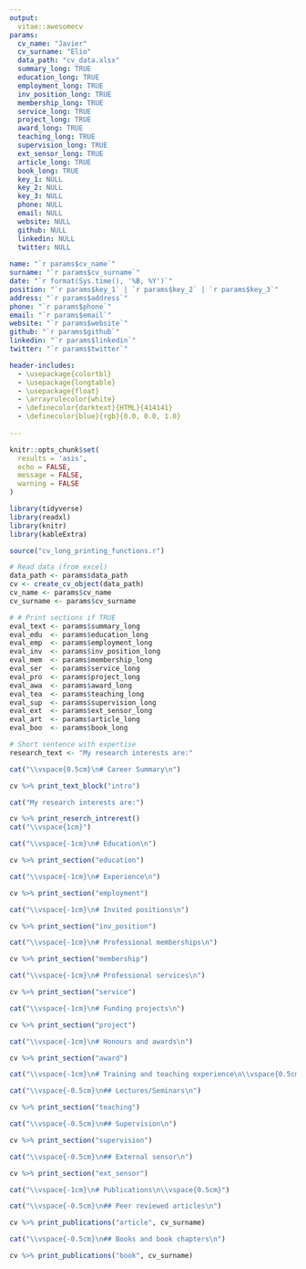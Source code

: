```yaml
---
output:
  vitae::awesomecv
params:
  cv_name: "Javier" 
  cv_surname: "Elio"
  data_path: "cv_data.xlsx"
  summary_long: TRUE
  education_long: TRUE
  employment_long: TRUE
  inv_position_long: TRUE
  membership_long: TRUE
  service_long: TRUE
  project_long: TRUE
  award_long: TRUE
  teaching_long: TRUE
  supervision_long: TRUE
  ext_sensor_long: TRUE
  article_long: TRUE
  book_long: TRUE
  key_1: NULL
  key_2: NULL
  key_3: NULL
  phone: NULL
  email: NULL
  website: NULL
  github: NULL
  linkedin: NULL
  twitter: NULL
     
name: "`r params$cv_name`" 
surname: "`r params$cv_surname`"
date: "`r format(Sys.time(), '%B, %Y')`"
position: "`r params$key_1` | `r params$key_2` | `r params$key_3`"
address: "`r params$address`"
phone: "`r params$phone`"
email: "`r params$email`"
website: "`r params$website`"
github: "`r params$github`"
linkedin: "`r params$linkedin`"
twitter: "`r params$twitter`"

header-includes:
  - \usepackage{colortbl}
  - \usepackage{longtable}
  - \usepackage{float}
  - \arrayrulecolor{white}
  - \definecolor{darktext}{HTML}{414141}
  - \definecolor{blue}{rgb}{0.0, 0.0, 1.0}
  
---
```


```r

knitr::opts_chunk$set(
  results = 'asis', 
  echo = FALSE,
  message = FALSE, 
  warning = FALSE
)

library(tidyverse)
library(readxl)
library(knitr)
library(kableExtra)

source("cv_long_printing_functions.r")

# Read data (from excel)
data_path <- params$data_path
cv <- create_cv_object(data_path)
cv_name <- params$cv_name
cv_surname <- params$cv_surname

# # Print sections if TRUE
eval_text <- params$summary_long
eval_edu  <- params$education_long 
eval_emp  <- params$employment_long
eval_inv  <- params$inv_position_long
eval_mem  <- params$membership_long
eval_ser  <- params$service_long
eval_pro  <- params$project_long
eval_awa  <- params$award_long
eval_tea  <- params$teaching_long
eval_sup  <- params$supervision_long
eval_ext  <- params$ext_sensor_long
eval_art  <- params$article_long
eval_boo  <- params$book_long

# Short sentence with expertise
research_text <- "My research interests are:"

```

\vspace{0.5cm}
\footnotesize 
\rightline{\textcolor{darktext}{\textit{`r pull(filter(cv$text_blocks, loc == "short_description"), text)`}}}
\normalsize

```r
cat("\\vspace{0.5cm}\n# Career Summary\n")

cv %>% print_text_block("intro")
```

```r
cat("My research interests are:")
```

```r
cv %>% print_reserch_intrerest()
cat("\\vspace{1cm}")
```

```r
cat("\\vspace{-1cm}\n# Education\n")

cv %>% print_section("education")

```

```r
cat("\\vspace{-1cm}\n# Experience\n")

cv %>% print_section("employment")
```

```r
cat("\\vspace{-1cm}\n# Invited positions\n")

cv %>% print_section("inv_position")
```

```r
cat("\\vspace{-1cm}\n# Professional memberships\n")

cv %>% print_section("membership")
```

```r
cat("\\vspace{-1cm}\n# Professional services\n")

cv %>% print_section("service")
```

```r
cat("\\vspace{-1cm}\n# Funding projects\n")

cv %>% print_section("project")
```

```r
cat("\\vspace{-1cm}\n# Honours and awards\n")

cv %>% print_section("award")
```

```r
cat("\\vspace{-1cm}\n# Training and teaching experience\n\\vspace{0.5cm}")
```

```r
cat("\\vspace{-0.5cm}\n## Lectures/Seminars\n")

cv %>% print_section("teaching")
```

```r
cat("\\vspace{-0.5cm}\n## Supervision\n")

cv %>% print_section("supervision")

```

```r
cat("\\vspace{-0.5cm}\n## External sensor\n")

cv %>% print_section("ext_sensor")
```

```r
cat("\\vspace{-1cm}\n# Publications\n\\vspace{0.5cm}")
```

```r
cat("\\vspace{-0.5cm}\n## Peer reviewed articles\n")

cv %>% print_publications("article", cv_surname)
```

```r
cat("\\vspace{-0.5cm}\n## Books and book chapters\n")

cv %>% print_publications("book", cv_surname)
```
